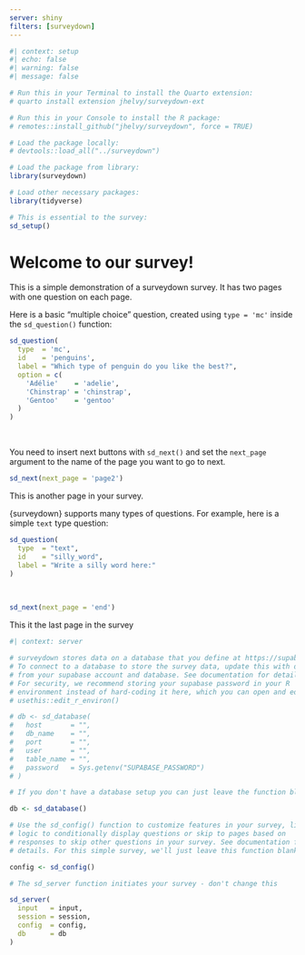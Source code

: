 ```yaml
---
server: shiny
filters: [surveydown]
---
```


```r
#| context: setup
#| echo: false
#| warning: false
#| message: false

# Run this in your Terminal to install the Quarto extension:
# quarto install extension jhelvy/surveydown-ext

# Run this in your Console to install the R package:
# remotes::install_github("jhelvy/surveydown", force = TRUE)

# Load the package locally:
# devtools::load_all("../surveydown")

# Load the package from library:
library(surveydown)

# Load other necessary packages:
library(tidyverse)

# This is essential to the survey:
sd_setup()
```

::: {#welcome .sd-page}

# Welcome to our survey!

This is a simple demonstration of a surveydown survey. It has two pages with one question on each page.

Here is a basic "multiple choice" question, created using `type = 'mc'` inside the `sd_question()` function:

```r
sd_question(
  type  = 'mc',
  id    = 'penguins',
  label = "Which type of penguin do you like the best?",
  option = c(
    'Adélie'    = 'adelie',
    'Chinstrap' = 'chinstrap',
    'Gentoo'    = 'gentoo'
  )
)
```

<br>

You need to insert next buttons with `sd_next()` and set the `next_page` argument to the name of the page you want to go to next.

```r
sd_next(next_page = 'page2')
```

:::

::: {#page2 .sd-page}

This is another page in your survey.

{surveydown} supports many types of questions. For example, here is a simple `text` type question:

```r
sd_question(
  type  = "text",
  id    = "silly_word",
  label = "Write a silly word here:"
)
```
 
<br>

```r
sd_next(next_page = 'end')
```

:::

::: {#end .sd-page}

This it the last page in the survey

:::

```r
#| context: server

# surveydown stores data on a database that you define at https://supabase.com/
# To connect to a database to store the survey data, update this with details
# from your supabase account and database. See documentation for details.
# For security, we recommend storing your supabase password in your R
# environment instead of hard-coding it here, which you can open and edit with
# usethis::edit_r_environ()

# db <- sd_database(
#   host       = "",
#   db_name    = "",
#   port       = "",
#   user       = "",
#   table_name = "",
#   password   = Sys.getenv("SUPABASE_PASSWORD")
# )

# If you don't have a database setup you can just leave the function blank.

db <- sd_database()

# Use the sd_config() function to customize features in your survey, like
# logic to conditionally display questions or skip to pages based on
# responses to skip other questions in your survey. See documentation for
# details. For this simple survey, we'll just leave this function blank.

config <- sd_config()

# The sd_server function initiates your survey - don't change this

sd_server(
  input   = input,
  session = session,
  config  = config,
  db      = db
)
```
